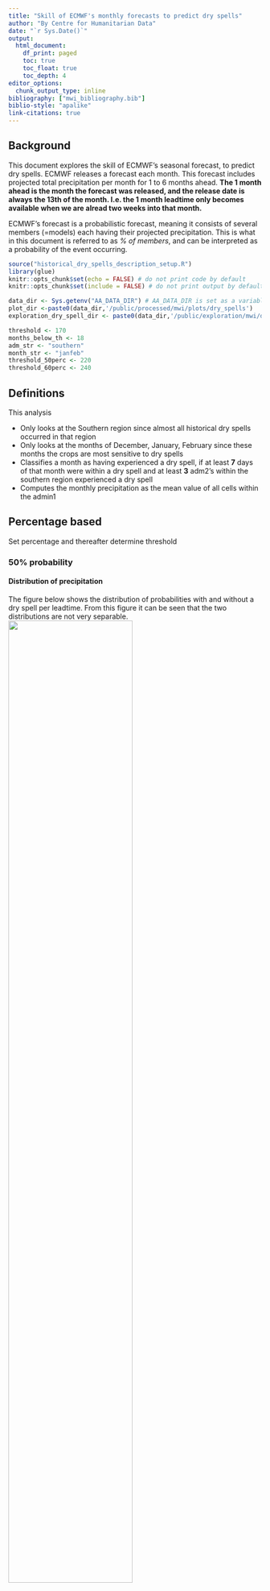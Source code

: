 ```yaml
---
title: "Skill of ECMWF's monthly forecasts to predict dry spells"
author: "By Centre for Humanitarian Data"
date: "`r Sys.Date()`"
output:
  html_document:
    df_print: paged
    toc: true
    toc_float: true
    toc_depth: 4
editor_options:
  chunk_output_type: inline
bibliography: ["mwi_bibliography.bib"]
biblio-style: "apalike"
link-citations: true
---
```


## Background
This document explores the skill of ECMWF's seasonal forecast, to predict dry spells. ECMWF releases a forecast each month. This forecast includes projected total precipitation per month for 1 to 6 months ahead. **The 1 month ahead is the month the forecast was released, and the release date is always the 13th of the month. I.e. the 1 month leadtime only becomes available when we are alread two weeks into that month. **

ECMWF's forecast is a probabilistic forecast, meaning it consists of several members (=models) each having their projected precipitation. This is what in this document is referred to as *% of members*, and can be interpreted as a probability of the event occurring. 

```r
source("historical_dry_spells_description_setup.R")
library(glue)
knitr::opts_chunk$set(echo = FALSE) # do not print code by default
knitr::opts_chunk$set(include = FALSE) # do not print output by default
```

```r
data_dir <- Sys.getenv("AA_DATA_DIR") # AA_DATA_DIR is set as a variable in .Renviron or .bashprofile
plot_dir <-paste0(data_dir,'/public/processed/mwi/plots/dry_spells')
exploration_dry_spell_dir <- paste0(data_dir,'/public/exploration/mwi/dryspells/')
```

```r
threshold <- 170
months_below_th <- 18
adm_str <- "southern"
month_str <- "janfeb"
threshold_50perc <- 220
threshold_60perc <- 240
```
## Definitions
This analysis

- Only looks at the Southern region since almost all historical dry spells occurred in that region
- Only looks at the months of December, January, February since these months the crops are most sensitive to dry spells
- Classifies a month as having experienced a dry spell, if at least **7** days of that month were within a dry spell and at least **3** adm2's within the southern region experienced a dry spell
- Computes the monthly precipitation as the mean value of all cells within the admin1

## Percentage based
Set percentage and thereafter determine threshold

### 50% probability

####  Distribution of precipitation
The figure below shows the distribution of probabilities with and without a dry spell per leadtime. From this figure it can be seen that the two distributions are not very separable. 
![](`r paste0(plot_dir,glue('/seasonal/mwi_boxplot_formonth_dsobs_perlt_perc_50_{adm_str}_{month_str}.png'))`){width=70%}

#### Misses and false alarms
Based on the misses and false alarms, the threshold is set to `r {threshold_50perc}`
![](`r paste0(plot_dir,glue('/seasonal/mwi_plot_formonth_dsobs_missfalse_perlt_perc_50_{adm_str}_{month_str}.png'))`)

Since we focus on leadtime 2 and 4, we only show these confusion matrices
![](`r paste0(plot_dir,glue('/seasonal/mwi_plot_formonth_dsobs_cm_lt24_th{threshold_50perc}_perc_50_{adm_str}_{month_str}.png'))`){width=70%}

#### Heatmaps 
![](`r paste0(exploration_dry_spell_dir,glue('monthly_precipitation/mwi_viz_hm_monthly_precip_dsobs_formonth_mean_th{threshold_50perc}_perc_50_lt2_{adm_str}_{month_str}.png'))`){width=80%}

![](`r paste0(exploration_dry_spell_dir,glue('monthly_precipitation/mwi_viz_hm_monthly_precip_dsobs_formonth_mean_th{threshold_50perc}_perc_50_lt4_{adm_str}_{month_str}.png'))`){width=80%}

### 60% probability

#### Misses and false alarms
Based on the misses and false alarms, the threshold is set to `r {threshold_60perc}`
![](`r paste0(plot_dir,glue('/seasonal/mwi_plot_formonth_dsobs_missfalse_perlt_perc_60_{adm_str}_{month_str}.png'))`)

Since we focus on leadtime 2 and 4, we only show these confusion matrices
![](`r paste0(plot_dir,glue('/seasonal/mwi_plot_formonth_dsobs_cm_lt24_th{threshold_60perc}_perc_60_{adm_str}_{month_str}.png'))`){width=70%}

#### Heatmaps 
![](`r paste0(exploration_dry_spell_dir,glue('monthly_precipitation/mwi_viz_hm_monthly_precip_dsobs_formonth_mean_th{threshold_60perc}_perc_60_lt2_{adm_str}_{month_str}.png'))`){width=80%}

![](`r paste0(exploration_dry_spell_dir,glue('monthly_precipitation/mwi_viz_hm_monthly_precip_dsobs_formonth_mean_th{threshold_60perc}_perc_60_lt4_{adm_str}_{month_str}.png'))`){width=80%}


## Threshold based
Set threshold and thereafter determine percentage. In this case the percentage was set per lead time, where the percentage was chosen such that the number of months the forecast would trigger was closest to the number of months the observed precipitation was below the threshold. 
### What is the percentage of ensemble members forecasted below a certain threshold? 
The figure below shows for how many months the % of ensemble members was below `r {threshold}` mm. The `r {threshold}` mm was the threshold set based on overlap of dry spells and monthly precipitation analysis. 
![](`r paste0(plot_dir,glue('/seasonal/mwi_plot_monthly_forecast_percmembers_below_{threshold}.png'))`)


We can see that the number of months lowers as the percentage increases, which is expected. While there are slight differences between lead times, the pattern is comparable. 

To set the threshold of % of members, we look at the observed data and count how many months had <=`r {threshold}`mm. This were `r {months_below_th}` months. We then choose the % of members for each leadtime which has closest to `r {months_below_th}` months forecasted <= `r {threshold}`mm

![](`r paste0(plot_dir,'/seasonal/mwi_plot_monthly_forecast_percmembers_threshold.png')`)


### What is the miss and false alarm rate per leadtime to forecast below `r {threshold}` mm monthly precipitation? 
After setting the % of members, we get a list of forecasted months for which we would have triggered. Now we can compare these with the observed months with less than `r {threshold}` mm of precipitation. 

NOTE: false alarms is  FP/(FP+TP)! i.e. the percentage of times the trigger was met but the monthly precipitation was not below `r {threshold}`

![](`r paste0(plot_dir,'/seasonal/mwi_plot_monthly_forecast_miss_falsealarms.png')`)

![](`r paste0(plot_dir,'/seasonal/mwi_plot_monthly_forecast_contigencymatrices.png')`)

### What is the miss and false alarm rate per leadtime to forecast dry spells? 
NOTE: false alarms is  FP/(FP+TP)! i.e. the percentage of times the trigger was met but there was no dry spell

![](`r paste0(plot_dir,'/seasonal/mwi_plot_monthly_forecast_ds_miss_falsealarms.png')`)

![](`r paste0(plot_dir,'/seasonal/mwi_plot_monthly_forecast_ds_contigencymatrices.png')`)
